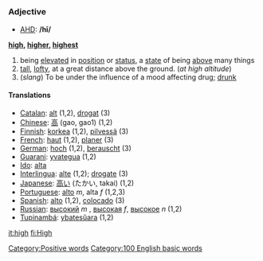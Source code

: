 =={{en}}==

===Adjective===

*[[w:AHD|AHD]]: '''/hī/'''

''' [[high]], [[higher]], [[highest]]'''

#being [[elevated]] in [[position]] or [[status]], a [[state]] of being [[above]] many things
#[[tall]], [[lofty]], at a great distance above the ground.  (''at high altitude'')
#(''slang'') To be under the influence of a mood affecting drug; [[drunk]]
====Translations====
*[[Catalan]]: [[alt]] (1,2), [[drogat]] (3)
*[[Chinese]]: [[高]] (gao, gao1) (1,2)
*[[Finnish]]: [[korkea]] (1,2), [[pilvessä]] (3)
*[[French]]: [[haut]] (1,2), [[planer]] (3)
*[[German]]: [[hoch]] (1,2), [[berauscht]] (3)
*[[Guarani]]: [[yvategua]] (1,2)
*[[Ido]]: [[alta]]
*[[Interlingua]]: [[alte]] (1,2); [[drogate]] (3)
*[[Japanese]]: [[高い]] (たかい, takai) (1,2)
*[[Portuguese]]: [[alto]] ''m'', alta ''f'' (1,2,3)
*[[Spanish]]: [[alto]] (1,2), [[colocado]] (3)
*[[Russian]]: [[высокий]] ''m'' , [[высокая]] ''f'', [[высокое]] ''n'' (1,2)
*[[Tupinambá]]: [[ybatesûara]] (1,2)

[[Category:Positive words]]

[[it:high]]
[[fi:High]]

[[Category:100 English basic words]]
